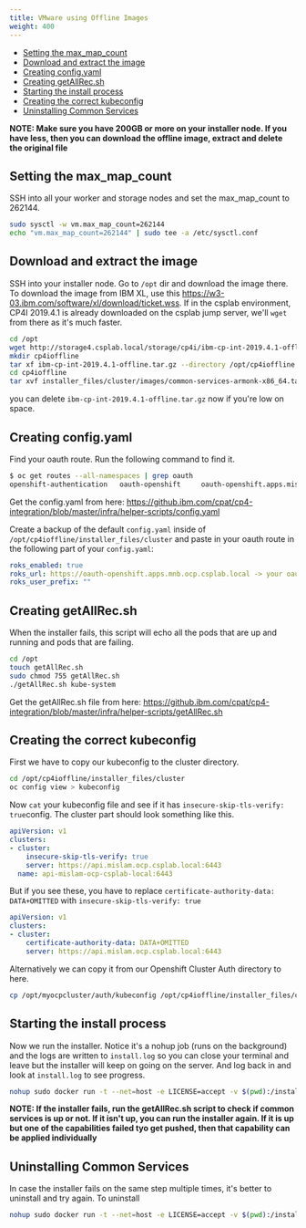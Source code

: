 ```yaml
---
title: VMware using Offline Images
weight: 400
---
```


- [Setting the max_map_count](#setting-the-max_map_count)
- [Download and extract the image](#download-and-extract-the-image)
- [Creating config.yaml](#creating-configyaml)
- [Creating getAllRec.sh](#creating-getallrecsh)
- [Starting the install process](#starting-the-install-process)
- [Creating the correct kubeconfig](#creating-the-correct-kubeconfig)
- [Uninstalling Common Services](#uninstalling-common-services)

**NOTE: Make sure you have 200GB or more on your installer node. If you have less, then you can download the offline image, extract and delete the original file**

## Setting the max_map_count

SSH into all your worker and storage nodes and set the max_map_count to 262144.

```bash
sudo sysctl -w vm.max_map_count=262144
echo "vm.max_map_count=262144" | sudo tee -a /etc/sysctl.conf
```

## Download and extract the image

SSH into your installer node. Go to `/opt` dir and download the image there. To download the image from IBM XL, use this <https://w3-03.ibm.com/software/xl/download/ticket.wss>. If in the csplab environment, CP4I 2019.4.1 is already downloaded on the csplab jump server, we'll `wget` from there as it's much faster.

```bash
cd /opt
wget http://storage4.csplab.local/storage/cp4i/ibm-cp-int-2019.4.1-offline.tar.gz
mkdir cp4ioffline
tar xf ibm-cp-int-2019.4.1-offline.tar.gz --directory /opt/cp4ioffline
cd cp4ioffline
tar xvf installer_files/cluster/images/common-services-armonk-x86_64.tar.gz -O | sudo docker load
```

you can delete `ibm-cp-int-2019.4.1-offline.tar.gz` now if you're low on space.

## Creating config.yaml

Find your oauth route. Run the following command to find it.

```bash
$ oc get routes --all-namespaces | grep oauth
openshift-authentication   oauth-openshift     oauth-openshift.apps.mislam.ocp.csplab.local
```

Get the config.yaml from here: https://github.ibm.com/cpat/cp4-integration/blob/master/infra/helper-scripts/config.yaml

Create a backup of the default `config.yaml` inside of `/opt/cp4ioffline/installer_files/cluster` and paste in your oauth route in the following part of your `config.yaml`:

```yaml
roks_enabled: true
roks_url: https://oauth-openshift.apps.mnb.ocp.csplab.local -> your oauth route
roks_user_prefix: ""
```

## Creating getAllRec.sh

When the installer fails, this script will echo all the pods that are up and running and pods that are failing.

```bash
cd /opt
touch getAllRec.sh
sudo chmod 755 getAllRec.sh
./getAllRec.sh kube-system
```

Get the getAllRec.sh file from here: https://github.ibm.com/cpat/cp4-integration/blob/master/infra/helper-scripts/getAllRec.sh

## Creating the correct kubeconfig

First we have to copy our kubeconfig to the cluster directory. 

```bash
cd /opt/cp4ioffline/installer_files/cluster
oc config view > kubeconfig
```

Now `cat` your kubeconfig file and see if it has `insecure-skip-tls-verify: true`config. The cluster part should look something like this.

```yaml
apiVersion: v1
clusters:
- cluster:
    insecure-skip-tls-verify: true
    server: https://api.mislam.ocp.csplab.local:6443
  name: api-mislam-ocp-csplab-local:6443
```

But if you see these, you have to replace `certificate-authority-data: DATA+OMITTED` with `insecure-skip-tls-verify: true`

```yaml
apiVersion: v1
clusters:
- cluster:
    certificate-authority-data: DATA+OMITTED
    server: https://api.mislam.ocp.csplab.local:6443
```

Alternatively we can copy it from our Openshift Cluster Auth directory to here. 

```bash
cp /opt/myocpcluster/auth/kubeconfig /opt/cp4ioffline/installer_files/cluster
```

## Starting the install process

Now we run the installer. Notice it's a nohup job (runs on the background) and the logs are written to `install.log` so you can close your terminal and leave but the installer will keep on going on the server. And log back in and look at `install.log` to see progress.

```bash
nohup sudo docker run -t --net=host -e LICENSE=accept -v $(pwd):/installer/cluster:z -v /var/run:/var/run:z -v /etc/docker:/etc/docker:z --security-opt label:disable ibmcom/icp-inception-amd64:3.2.2 addon -vvv | tee install.log &
```

**NOTE: If the installer fails, run the getAllRec.sh script to check if common services is up or not. If it isn't up, you can run the installer again. If it is up but one of the capabilities failed tyo get pushed, then that capability can be applied individually** 
## Uninstalling Common Services

In case the installer fails on the same step multiple times, it's better to uninstall and try again. To uninstall

```bash
nohup sudo docker run -t --net=host -e LICENSE=accept -v $(pwd):/installer/cluster:z -v /var/run:/var/run:z -v /etc/docker:/etc/docker:z --security-opt label:disable ibmcom/icp-inception-amd64:3.2.2 uninstall-with-openshift | tee install.log &
```


